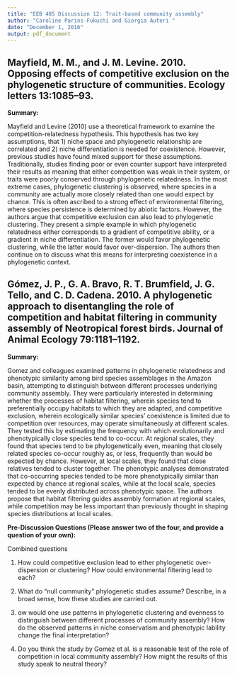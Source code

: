 ---
title: "EEB 485 Discussion 12: Trait-based community assembly"
author: "Caroline Parins-Fukuchi and Giorgia Auteri "
date: "December 1, 2016"
output: pdf_document
---

## Mayfield, M. M., and J. M. Levine. 2010. Opposing effects of competitive exclusion on the phylogenetic structure of communities. Ecology letters 13:1085–93.

__Summary:__

Mayfield and Levine (2010) use a theoretical framework to examine the competition-relatedness hypothesis. This hypothesis has two key assumptions, that 1) niche space and phylogenetic relationship are correlated and 2) niche differentiation is needed for coexistence. However, previous studies have found mixed support for these assumptions. Traditionally, studies finding poor or even counter support have interpreted their results as meaning that either competition was weak in their system, or traits were poorly conserved through phylogenetic relatedness. In the most extreme cases, phylogenetic clustering is observed, where species in a community are actually more closely related than one would expect by chance. This is often ascribed to a strong effect of environmental filtering, where species persistence is determined by abiotic factors. However, the authors argue that competitive exclusion can also lead to phylogenetic clustering. They present a simple example in which phylogenetic relatedness either corresponds to a gradient of competitive ability, or a gradient in niche differentiation. The former would favor phylogenetic clustering, while the latter would favor over-dispersion. The authors then continue on to discuss what this means for interpreting coexistence in a phylogenetic context.

## Gómez, J. P., G. A. Bravo, R. T. Brumfield, J. G. Tello, and C. D. Cadena. 2010. A phylogenetic approach to disentangling the role of competition and habitat filtering in community assembly of Neotropical forest birds. Journal of Animal Ecology 79:1181–1192.

__Summary:__


Gomez and colleagues examined patterns in phylogenetic relatedness and phenotypic similarity among bird species assemblages in the Amazon basin, attempting to distinguish between different processes underlying community assembly. They were particularly interested in determining whether the processes of habitat filtering, wherein species tend to preferentially occupy habitats to which they are adapted, and competitive exclusion, wherein ecologically similar species’ coexistence is limited due to competition over resources, may operate simultaneously at different scales. They tested this by estimating the frequency with which evolutionarily and phenotypically close species tend to co-occur. At regional scales, they found that species tend to be phylogenetically even, meaning that closely related species co-occur roughly as, or less, frequently than would be expected by chance. However, at local scales, they found that close relatives tended to cluster together. The phenotypic analyses demonstrated that co-occurring species tended to be more phenotypically similar than expected by chance at regional scales, while at the local scale, species tended to be evenly distributed across phenotypic space. The authors propose that habitat filtering guides assembly formation at regional scales, while competition may be less important than previously thought in shaping species distributions at local scales. 

__Pre-Discussion Questions (Please answer two of the four, and provide a question of your own):__

Combined questions

1. How could competitive exclusion lead to either phylogenetic over-dispersion or clustering?  How could environmental filtering lead to each?

2. What do “null community” phylogenetic studies assume? Describe, in a broad sense, how these studies are carried out.

3. ow would one use patterns in phylogenetic clustering and evenness to distinguish between different processes of community assembly? How do the observed patterns in niche conservatism and phenotypic lability change the final interpretation?

4. Do you think the study by Gomez et al. is a reasonable test of the role of competition in local community assembly? How might the results of this study speak to neutral theory?
